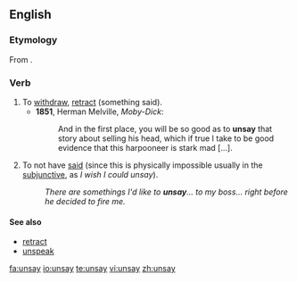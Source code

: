 ==English==

===Etymology===
From {{prefix|un|say}}.

===Verb===
{{en-verb|unsays|unsaying|unsaid|unsaid}}

# To [[withdraw]], [[retract]] (something said).
#*'''1851''', Herman Melville, ''Moby-Dick'':
#*:And in the first place, you will be so good as to '''unsay''' that story about selling his head, which if true I take to be good evidence that this harpooneer is stark mad [...].
#To not have [[said]] (since this is physically impossible usually in the [[subjunctive]], as ''I wish I could unsay'').
#:''There are somethings I'd like to '''unsay'''... to my boss... right before he decided to fire me.''

====See also====
* [[retract]]
* [[unspeak]]

[[fa:unsay]]
[[io:unsay]]
[[te:unsay]]
[[vi:unsay]]
[[zh:unsay]]